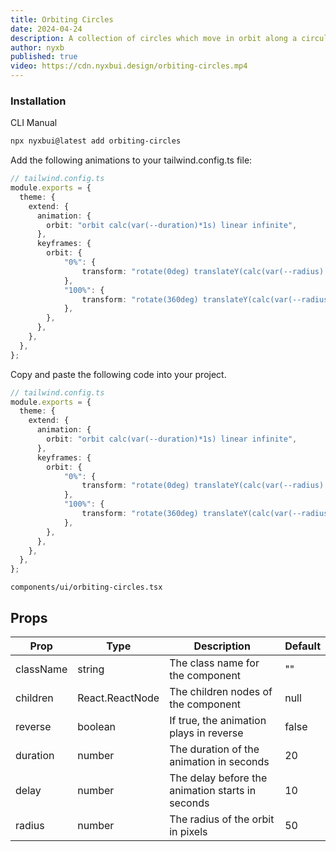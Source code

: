 ```yaml
---
title: Orbiting Circles
date: 2024-04-24
description: A collection of circles which move in orbit along a circular path
author: nyxb
published: true
video: https://cdn.nyxbui.design/orbiting-circles.mp4
---
```


<ComponentPreview name="orbiting-circles-demo" />


### Installation

<Tabs defaultValue="cli">

<TabsList>
  <TabsTrigger value="cli">CLI</TabsTrigger>
  <TabsTrigger value="manual">Manual</TabsTrigger>
</TabsList>
<TabsContent value="cli">

```bash
npx nyxbui@latest add orbiting-circles
```

Add the following animations to your tailwind.config.ts file:

```ts
// tailwind.config.ts
module.exports = {
  theme: {
    extend: {
      animation: {
        orbit: "orbit calc(var(--duration)*1s) linear infinite",
      },
      keyframes: {
        orbit: {
            "0%": {
                transform: "rotate(0deg) translateY(calc(var(--radius) * 1px)) rotate(0deg)",
            },
            "100%": {
                transform: "rotate(360deg) translateY(calc(var(--radius) * 1px)) rotate(-360deg)",
            },
        },
      },
    },
  },
};
```

</TabsContent>

<TabsContent value="manual">

<Steps>

Copy and paste the following code into your project.

```ts
// tailwind.config.ts
module.exports = {
  theme: {
    extend: {
      animation: {
        orbit: "orbit calc(var(--duration)*1s) linear infinite",
      },
      keyframes: {
        orbit: {
            "0%": {
                transform: "rotate(0deg) translateY(calc(var(--radius) * 1px)) rotate(0deg)",
            },
            "100%": {
                transform: "rotate(360deg) translateY(calc(var(--radius) * 1px)) rotate(-360deg)",
            },
        },
      },
    },
  },
};
```

```text
components/ui/orbiting-circles.tsx
```

<ComponentSource name="orbiting-circles" />

</Steps>

</TabsContent>

</Tabs>

## Props

| Prop        | Type            | Description                                  | Default |
| ----------- | --------------- | -------------------------------------------- | ------- |
| className   | string          | The class name for the component             | ""      |
| children    | React.ReactNode | The children nodes of the component          | null    |
| reverse     | boolean         | If true, the animation plays in reverse      | false   |
| duration    | number          | The duration of the animation in seconds     | 20      |
| delay       | number          | The delay before the animation starts in seconds | 10   |
| radius      | number          | The radius of the orbit in pixels            | 50      |
